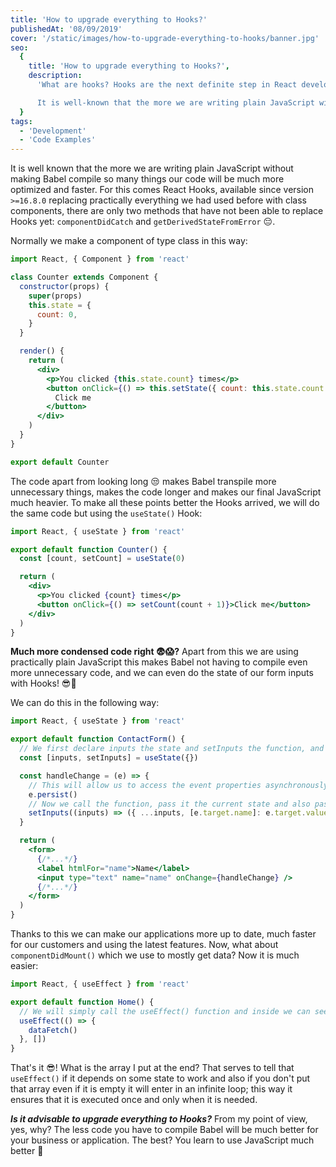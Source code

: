 ```yaml
---
title: 'How to upgrade everything to Hooks?'
publishedAt: '08/09/2019'
cover: '/static/images/how-to-upgrade-everything-to-hooks/banner.jpg'
seo:
  {
    title: 'How to upgrade everything to Hooks?',
    description:
      'What are hooks? Hooks are the next definite step in React development. If you are new to React, you have to learn Hooks to develop apps in the future.

      It is well-known that the more we are writing plain JavaScript without making Babel compile so many things, our code will be much more optimized and faster.',
  }
tags:
  - 'Development'
  - 'Code Examples'
---
```


It is well known that the more we are writing plain JavaScript without making Babel compile so many things our code will be much more optimized and faster. For this comes React Hooks, available since version `>=16.8.0` replacing practically everything we had used before with class components, there are only two methods that have not been able to replace Hooks yet: `componentDidCatch` and `getDerivedStateFromError` 😔.

Normally we make a component of type class in this way:

```jsx showLineNumbers
import React, { Component } from 'react'

class Counter extends Component {
  constructor(props) {
    super(props)
    this.state = {
      count: 0,
    }
  }

  render() {
    return (
      <div>
        <p>You clicked {this.state.count} times</p>
        <button onClick={() => this.setState({ count: this.state.count + 1 })}>
          Click me
        </button>
      </div>
    )
  }
}

export default Counter
```

The code apart from looking long 😒 makes Babel transpile more unnecessary things, makes the code longer and makes our final JavaScript much heavier. To make all these points better the Hooks arrived, we will do the same code but using the `useState()` Hook:

```jsx showLineNumbers
import React, { useState } from 'react'

export default function Counter() {
  const [count, setCount] = useState(0)

  return (
    <div>
      <p>You clicked {count} times</p>
      <button onClick={() => setCount(count + 1)}>Click me</button>
    </div>
  )
}
```

**Much more condensed code right 😨😱?** Apart from this we are using practically plain JavaScript this makes Babel not having to compile even more unnecessary code, and we can even do the state of our form inputs with Hooks! 😎💪

We can do this in the following way:

```jsx showLineNumbers
import React, { useState } from 'react'

export default function ContactForm() {
  // We first declare inputs the state and setInputs the function, and equate it to an object
  const [inputs, setInputs] = useState({})

  const handleChange = (e) => {
    // This will allow us to access the event properties asynchronously.
    e.persist()
    // Now we call the function, pass it the current state and also pass it the name of the field and its value. It will save it just like an object
    setInputs((inputs) => ({ ...inputs, [e.target.name]: e.target.value }))
  }

  return (
    <form>
      {/*...*/}
      <label htmlFor="name">Name</label>
      <input type="text" name="name" onChange={handleChange} />
      {/*...*/}
    </form>
  )
}
```

Thanks to this we can make our applications more up to date, much faster for our customers and using the latest features. Now, what about `componentDidMount()` which we use to mostly get data? Now it is much easier:

```jsx showLineNumbers
import React, { useEffect } from 'react'

export default function Home() {
  // We will simply call the useEffect() function and inside we can see what we need to do when the component loads
  useEffect(() => {
    dataFetch()
  }, [])
}
```

That's it 😎! What is the array I put at the end? That serves to tell that `useEffect()` if it depends on some state to work and also if you don't put that array even if it is empty it will enter in an infinite loop; this way it ensures that it is executed once and only when it is needed.

**_Is it advisable to upgrade everything to Hooks?_** From my point of view, yes, why? The less code you have to compile Babel will be much better for your business or application. The best? You learn to use JavaScript much better 💪
